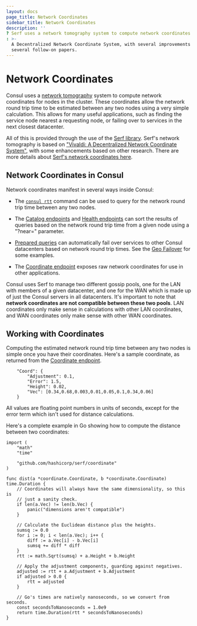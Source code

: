 ```yaml
---
layout: docs
page_title: Network Coordinates
sidebar_title: Network Coordinates
description: ''
? Serf uses a network tomography system to compute network coordinates for nodes in the cluster. These coordinates are useful for easily calculating the estimated network round trip time between any two nodes in the cluster. This page documents the details of this system. The core of the network tomography system us based on Vivaldi
: >-
  A Decentralized Network Coordinate System, with several improvements based on
  several follow-on papers.
---
```


# Network Coordinates

Consul uses a [network tomography](https://en.wikipedia.org/wiki/Network_tomography)
system to compute network coordinates for nodes in the cluster. These coordinates
allow the network round trip time to be estimated between any two nodes using a
very simple calculation. This allows for many useful applications, such as finding
the service node nearest a requesting node, or failing over to services in the next
closest datacenter.

All of this is provided through the use of the [Serf library](https://www.serf.io/).
Serf's network tomography is based on ["Vivaldi: A Decentralized Network Coordinate System"](http://www.cs.ucsb.edu/~ravenben/classes/276/papers/vivaldi-sigcomm04.pdf),
with some enhancements based on other research. There are more details about
[Serf's network coordinates here](https://www.serf.io/docs/internals/coordinates.html).

## Network Coordinates in Consul

Network coordinates manifest in several ways inside Consul:

- The [`consul rtt`](/docs/commands/rtt) command can be used to query for the
  network round trip time between any two nodes.

- The [Catalog endpoints](/api/catalog) and
  [Health endpoints](/api/health) can sort the results of queries based
  on the network round trip time from a given node using a "?near=" parameter.

- [Prepared queries](/api/query) can automatically fail over services
  to other Consul datacenters based on network round trip times. See the
  [Geo Failover](https://learn.hashicorp.com/consul/developer-discovery/geo-failover) for some examples.

- The [Coordinate endpoint](/api/coordinate) exposes raw network
  coordinates for use in other applications.

Consul uses Serf to manage two different gossip pools, one for the LAN with members
of a given datacenter, and one for the WAN which is made up of just the Consul servers
in all datacenters. It's important to note that **network coordinates are not compatible
between these two pools**. LAN coordinates only make sense in calculations with other
LAN coordinates, and WAN coordinates only make sense with other WAN coordinates.

## Working with Coordinates

Computing the estimated network round trip time between any two nodes is simple
once you have their coordinates. Here's a sample coordinate, as returned from the
[Coordinate endpoint](/api/coordinate).

```
    "Coord": {
        "Adjustment": 0.1,
        "Error": 1.5,
        "Height": 0.02,
        "Vec": [0.34,0.68,0.003,0.01,0.05,0.1,0.34,0.06]
    }
```

All values are floating point numbers in units of seconds, except for the error
term which isn't used for distance calculations.

Here's a complete example in Go showing how to compute the distance between two
coordinates:

```
import (
    "math"
    "time"

    "github.com/hashicorp/serf/coordinate"
)

func dist(a *coordinate.Coordinate, b *coordinate.Coordinate) time.Duration {
    // Coordinates will always have the same dimensionality, so this is
    // just a sanity check.
    if len(a.Vec) != len(b.Vec) {
        panic("dimensions aren't compatible")
    }

    // Calculate the Euclidean distance plus the heights.
    sumsq := 0.0
    for i := 0; i < len(a.Vec); i++ {
        diff := a.Vec[i] - b.Vec[i]
        sumsq += diff * diff
    }
    rtt := math.Sqrt(sumsq) + a.Height + b.Height

    // Apply the adjustment components, guarding against negatives.
    adjusted := rtt + a.Adjustment + b.Adjustment
    if adjusted > 0.0 {
        rtt = adjusted
    }

    // Go's times are natively nanoseconds, so we convert from seconds.
    const secondsToNanoseconds = 1.0e9
    return time.Duration(rtt * secondsToNanoseconds)
}
```
